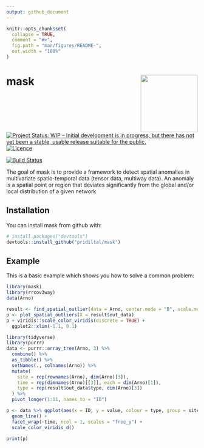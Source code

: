 ```yaml
---
output: github_document
---
```


<!-- README.md is generated from README.Rmd. Please edit that file -->

```r
knitr::opts_chunk$set(
  collapse = TRUE,
  comment = "#>",
  fig.path = "man/figures/README-",
  out.width = "100%"
)
```

# mask <img src="man/figures/logo.png" align="right" height="150" />

<!-- badges: start -->
[![Project Status: WIP – Initial development is in progress, but there has not yet been a stable, usable release suitable for the public.](https://www.repostatus.org/badges/latest/wip.svg)](https://www.repostatus.org/#wip)
[![Licence](https://img.shields.io/badge/licence-GPL--2-blue.svg)](https://www.gnu.org/licenses/old-licenses/gpl-2.0.html)

[![Build Status](https://travis-ci.com/pridiltal/mask.svg?branch=master)](https://travis-ci.org/pridiltal/mask)
<!-- badges: end -->

The goal of mask is to provide a framework to detect spatial anomalies in multivariate spatio-temporal data (tensor data, multiway data). An anomaly is a spatial point or region that deviates significantly from the global and/or local distribution of a given network

## Installation

You can install mask from github with:

```r
# install.packages("devtools")
devtools::install_github("pridiltal/mask")
```


## Example

This is a basic example which shows you how to solve a common problem:

```r
library(mask)
library(rrcov3way)
data(Arno)

result <- find_spatial_outlier(data = Arno, center.mode = "B", scale.mode = "B", tensor_decom = "Tucker3")
p <- plot_spatial_outliers(X = result$out_data)
p + viridis::scale_color_viridis(discrete = TRUE) +
  ggplot2::xlim(-1.1, 0.1)
```

```r
library(tidyverse)
library(purrr)
data <- purrr::array_tree(Arno, 3) %>%
  combine() %>%
  as_tibble() %>%
  setNames(., colnames(Arno)) %>%
  mutate(
    site = rep(rownames(Arno), dim(Arno)[3]),
    time = rep(dimnames(Arno)[[3]], each = dim(Arno)[1]),
    type = rep(result$out_data$type, dim(Arno)[3])
  ) %>%
  pivot_longer(1:11, names_to = "ID")

p <- data %>% ggplot(aes(x = ID, y = value, colour = type, group = site)) +
  geom_line() +
  facet_wrap(~time, ncol = 1, scales = "free_y") +
  scale_color_viridis_d()

print(p)

```
